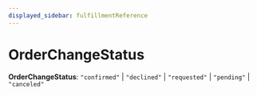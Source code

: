 ```yaml
---
displayed_sidebar: fulfillmentReference
---
```



# OrderChangeStatus

 **OrderChangeStatus**: `"confirmed"` \| `"declined"` \| `"requested"` \| `"pending"` \| `"canceled"`
